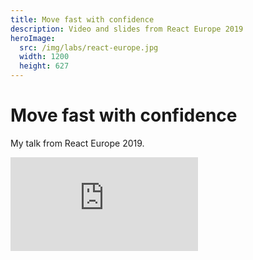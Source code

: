 ```yaml
---
title: Move fast with confidence
description: Video and slides from React Europe 2019
heroImage:
  src: /img/labs/react-europe.jpg
  width: 1200
  height: 627
---
```



<SiteWrapper><Container><Prose>

# Move fast with confidence

My talk from React Europe 2019.

<iframe
  class="aspect-video w-full lg:bustout-sm"
  loading="lazy"
  src="https://www.youtube-nocookie.com/embed/ikn_dBSski8"
  title="YouTube video player"
  frameborder="0"
  allow="accelerometer; autoplay; clipboard-write; encrypted-media; gyroscope; picture-in-picture"
  allowfullscreen
/>

You can grab all of the slides and speaker notes from Google Slides:

<iframe
  class="mb-8 aspect-video w-full lg:bustout-sm"
  loading="lazy"
  src="https://docs.google.com/presentation/d/e/2PACX-1vRyEfjlJ7_Sk50DnQrGZAiHJK5x3vGg8GGCDLszJtYEOuLz_r2CVLecP67-Au-fEGK4BvORBFhLwEGX/embed?start=false&loop=false&delayms=3000"
  frameborder="0"
  allowfullscreen
/>

<Aside type="tip" title="Looking for speakers?">

I would love to speak at your conference or present to your team. For inquiries, please reach out via email [paularms@gmail.com](mailto:paularms@gmail.com).

</Aside>

</Prose></Container></SiteWrapper>
